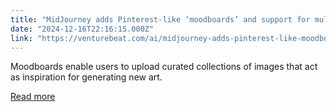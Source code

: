 ```yaml
---
title: "MidJourney adds Pinterest-like ‘moodboards’ and support for multiple custom AI image models"
date: "2024-12-16T22:16:15.000Z"
link: "https://venturebeat.com/ai/midjourney-adds-pinterest-like-moodboards-and-support-for-multiple-custom-ai-image-models/"
---
```


Moodboards enable users to upload curated collections of images that act as inspiration for generating new art.

[Read more](https://venturebeat.com/ai/midjourney-adds-pinterest-like-moodboards-and-support-for-multiple-custom-ai-image-models/)
